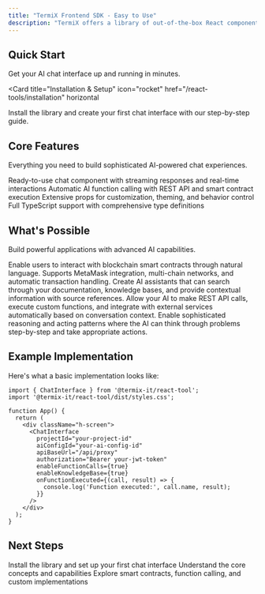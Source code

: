 ```yaml
---
title: "TermiX Frontend SDK - Easy to Use"
description: "TermiX offers a library of out-of-the-box React components that enable your dApp to support intelligent AI conversations and Web3 workflows in minutes. These components are highly customizable and can even be fully white-labeled. This means you have access to out-of-the-box natural language interaction, smart contract calls, MCP tool integration, and more."
---
```



## Quick Start

Get your AI chat interface up and running in minutes.

<Card
  title="Installation & Setup"
  icon="rocket"
  href="/react-tools/installation"
  horizontal
>
  Install the library and create your first chat interface with our step-by-step guide.
</Card>

## Core Features

Everything you need to build sophisticated AI-powered chat experiences.

<CardGroup cols={2}>
  <Card
    title="🤖 AI Chat Interface"
    icon="robot"
    href="/react-tools/overview"
  >
    Ready-to-use chat component with streaming responses and real-time interactions
  </Card>
  <Card
    title="🛠️ Function Calling"
    icon="wrench"
    href="/react-tools/advanced-usage"
  >
    Automatic AI function calling with REST API and smart contract execution
  </Card>
  <Card
    title="🔧 Configuration"
    icon="gear"
    href="/react-tools/configuration"
  >
    Extensive props for customization, theming, and behavior control
  </Card>
  <Card
    title="🚀 TypeScript"
    icon="code"
    href="/react-tools/typescript"
  >
    Full TypeScript support with comprehensive type definitions
  </Card>
</CardGroup>

## What's Possible

Build powerful applications with advanced AI capabilities.

<AccordionGroup>
  <Accordion title="🌟 Smart Contract Integration">
    Enable users to interact with blockchain smart contracts through natural language. Supports MetaMask integration, multi-chain networks, and automatic transaction handling.
  </Accordion>
  
  <Accordion title="📚 Knowledge Base Integration">
    Create AI assistants that can search through your documentation, knowledge bases, and provide contextual information with source references.
  </Accordion>
  
  <Accordion title="🔄 Function Calling">
    Allow your AI to make REST API calls, execute custom functions, and integrate with external services automatically based on conversation context.
  </Accordion>
  
  <Accordion title="⚡ ReAct Pattern">
    Enable sophisticated reasoning and acting patterns where the AI can think through problems step-by-step and take appropriate actions.
  </Accordion>
</AccordionGroup>

## Example Implementation

Here's what a basic implementation looks like:

```tsx
import { ChatInterface } from '@termix-it/react-tool';
import '@termix-it/react-tool/dist/styles.css';

function App() {
  return (
    <div className="h-screen">
      <ChatInterface
        projectId="your-project-id"
        aiConfigId="your-ai-config-id"
        apiBaseUrl="/api/proxy"
        authorization="Bearer your-jwt-token"
        enableFunctionCalls={true}
        enableKnowledgeBase={true}
        onFunctionExecuted={(call, result) => {
          console.log('Function executed:', call.name, result);
        }}
      />
    </div>
  );
}
```

## Next Steps

<CardGroup cols={3}>
  <Card
    title="Get Started"
    icon="play"
    href="/react-tools/installation"
  >
    Install the library and set up your first chat interface
  </Card>
  <Card
    title="Learn the Basics"
    icon="book"
    href="/react-tools/overview"
  >
    Understand the core concepts and capabilities
  </Card>
  <Card
    title="Advanced Features"
    icon="rocket"
    href="/react-tools/advanced-usage"
  >
    Explore smart contracts, function calling, and custom implementations
  </Card>
</CardGroup>
